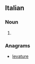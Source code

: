 ==Italian==

===Noun===
{{head|it|plural}} {{g|f}}

# {{plural of|velatura|lang=it}}

===Anagrams===
* [[levature#Italian|levature]]